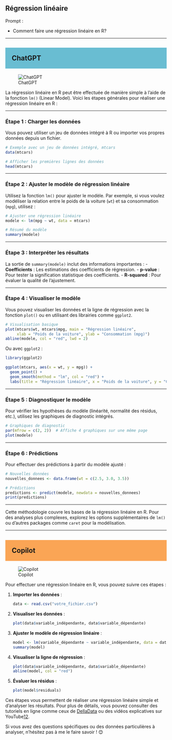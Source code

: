 ## Régression linéaire

::: {.callout-note appearance="simple"}
Prompt : 

* Comment faire une régression linéaire en R? 


:::

----

## ChatGPT {style="background-color: #69bdd2; padding: 20px;"}
![ChatGPT](../img/ChatGPT.PNG)

La régression linéaire en R peut être effectuée de manière simple à l’aide de la fonction `lm()` (Linear Model). Voici les étapes générales pour réaliser une régression linéaire en R :

---

### Étape 1 : Charger les données
Vous pouvez utiliser un jeu de données intégré à R ou importer vos propres données depuis un fichier.

```R
# Exemple avec un jeu de données intégré, mtcars
data(mtcars)

# Afficher les premières lignes des données
head(mtcars)
```

---

### Étape 2 : Ajuster le modèle de régression linéaire
Utilisez la fonction `lm()` pour ajuster le modèle. Par exemple, si vous voulez modéliser la relation entre le poids de la voiture (`wt`) et sa consommation (`mpg`), utilisez :

```R
# Ajuster une régression linéaire
modele <- lm(mpg ~ wt, data = mtcars)

# Résumé du modèle
summary(modele)
```

---

### Étape 3 : Interpréter les résultats
La sortie de `summary(modele)` inclut des informations importantes :
- **Coefficients** : Les estimations des coefficients de régression.
- **p-value** : Pour tester la signification statistique des coefficients.
- **R-squared** : Pour évaluer la qualité de l'ajustement.

---

### Étape 4 : Visualiser le modèle
Vous pouvez visualiser les données et la ligne de régression avec la fonction `plot()` ou en utilisant des librairies comme `ggplot2`.

```R
# Visualisation basique
plot(mtcars$wt, mtcars$mpg, main = "Régression linéaire",
     xlab = "Poids de la voiture", ylab = "Consommation (mpg)")
abline(modele, col = "red", lwd = 2)
```

Ou avec `ggplot2` :

```R
library(ggplot2)

ggplot(mtcars, aes(x = wt, y = mpg)) +
  geom_point() +
  geom_smooth(method = "lm", col = "red") +
  labs(title = "Régression linéaire", x = "Poids de la voiture", y = "Consommation (mpg)")
```

---

### Étape 5 : Diagnostiquer le modèle
Pour vérifier les hypothèses du modèle (linéarité, normalité des résidus, etc.), utilisez les graphiques de diagnostic intégrés.

```R
# Graphiques de diagnostic
par(mfrow = c(2, 2))  # Affiche 4 graphiques sur une même page
plot(modele)
```

---

### Étape 6 : Prédictions
Pour effectuer des prédictions à partir du modèle ajusté :

```R
# Nouvelles données
nouvelles_donnees <- data.frame(wt = c(2.5, 3.0, 3.5))

# Prédictions
predictions <- predict(modele, newdata = nouvelles_donnees)
print(predictions)
```

---

Cette méthodologie couvre les bases de la régression linéaire en R. Pour des analyses plus complexes, explorez les options supplémentaires de `lm()` ou d'autres packages comme `caret` pour la modélisation.

----

## Copilot {style="background-color: #faa555; padding: 20px;"}
![Copilot](../img/copilot.PNG)

Pour effectuer une régression linéaire en R, vous pouvez suivre ces étapes :

1. **Importer les données** :
   ```R
   data <- read.csv("votre_fichier.csv")
   ```

2. **Visualiser les données** :
   ```R
   plot(data$variable_indépendante, data$variable_dépendante)
   ```

3. **Ajuster le modèle de régression linéaire** :
   ```R
   model <- lm(variable_dépendante ~ variable_indépendante, data = data)
   summary(model)
   ```

4. **Visualiser la ligne de régression** :
   ```R
   plot(data$variable_indépendante, data$variable_dépendante)
   abline(model, col = "red")
   ```

5. **Évaluer les résidus** :
   ```R
   plot(model$residuals)
   ```

Ces étapes vous permettent de réaliser une régression linéaire simple et d'analyser les résultats. Pour plus de détails, vous pouvez consulter des tutoriels en ligne comme ceux de [DellaData](https://delladata.fr/la-regression-lineaire-simple-avec-le-logiciel-r/) ou des vidéos explicatives sur YouTube[1](https://www.youtube.com/watch?v=B5s8LP7s2-Q)[2](https://www.youtube.com/watch?v=0DyW4WXdvsk).

Si vous avez des questions spécifiques ou des données particulières à analyser, n'hésitez pas à me le faire savoir ! 😊